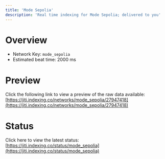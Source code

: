 ```yaml
---
title: 'Mode Sepolia'
description: 'Real time indexing for Mode Sepolia; delivered to you'
---
```


# Overview
- Network Key: `mode_sepolia`
- Estimated beat time: 2000 ms

# Preview
Click the following link to view a preview of the raw data available: [https://jiti.indexing.co/networks/mode_sepolia/27947418](https://jiti.indexing.co/networks/mode_sepolia/27947418)

# Status
Click here to view the latest status: [https://jiti.indexing.co/status/mode_sepolia](https://jiti.indexing.co/status/mode_sepolia)
